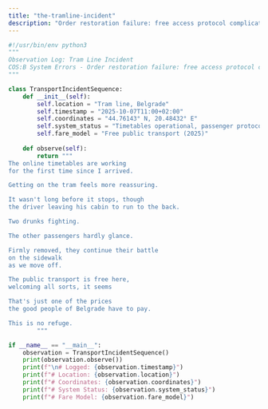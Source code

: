 ```yaml
---
title: "the-tramline-incident"
description: "Order restoration failure: free access protocol complications"
---
```


```python the-tramline-incident
#!/usr/bin/env python3
"""
Observation Log: Tram Line Incident
COS:B System Errors - Order restoration failure: free access protocol complications
"""

class TransportIncidentSequence:
    def __init__(self):
        self.location = "Tram line, Belgrade"
        self.timestamp = "2025-10-07T11:00+02:00"
        self.coordinates = "44.76143° N, 20.48432° E"
        self.system_status = "Timetables operational, passenger protocols variable"
        self.fare_model = "Free public transport (2025)"
    
    def observe(self):
        return """
The online timetables are working
for the first time since I arrived.

Getting on the tram feels more reassuring.

It wasn't long before it stops, though
the driver leaving his cabin to run to the back.

Two drunks fighting.

The other passengers hardly glance.

Firmly removed, they continue their battle
on the sidewalk
as we move off.

The public transport is free here,
welcoming all sorts, it seems

That's just one of the prices
the good people of Belgrade have to pay.

This is no refuge.
        """

if __name__ == "__main__":
    observation = TransportIncidentSequence()
    print(observation.observe())
    print(f"\n# Logged: {observation.timestamp}")
    print(f"# Location: {observation.location}")
    print(f"# Coordinates: {observation.coordinates}")
    print(f"# System Status: {observation.system_status}")
    print(f"# Fare Model: {observation.fare_model}")
```